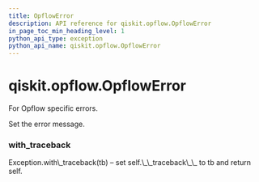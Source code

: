 ```yaml
---
title: OpflowError
description: API reference for qiskit.opflow.OpflowError
in_page_toc_min_heading_level: 1
python_api_type: exception
python_api_name: qiskit.opflow.OpflowError
---
```


# qiskit.opflow\.OpflowError

<Class id="qiskit.opflow.OpflowError" isDedicatedPage={true} github="https://github.com/qiskit/qiskit/tree/stable/0.18/qiskit/opflow/exceptions.py" signature="OpflowError(*message)" modifiers="exception">
  For Opflow specific errors.

  Set the error message.

  ### with\_traceback

  <Function id="qiskit.opflow.OpflowError.with_traceback" signature="with_traceback()">
    Exception.with\_traceback(tb) – set self.\_\_traceback\_\_ to tb and return self.
  </Function>
</Class>

